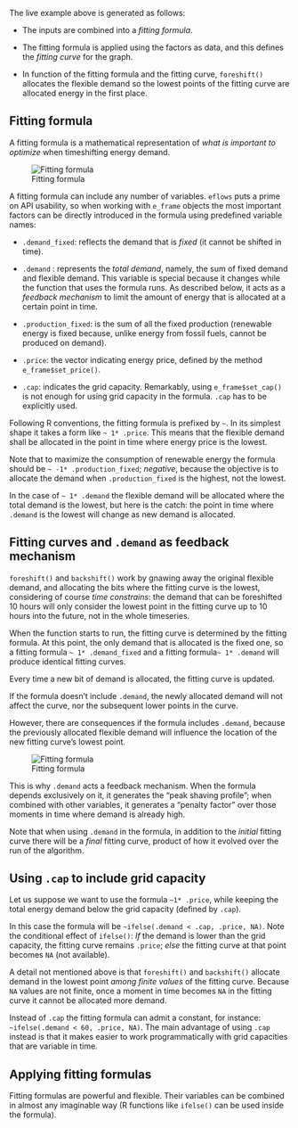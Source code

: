 The live example above is generated as follows:

- The inputs are combined into a *fitting formula*.

- The fitting formula is applied using the factors as data, and this defines the *fitting curve* for the graph.

- In function of the fitting formula and the fitting curve, `foreshift()` allocates the flexible demand so the lowest points of the fitting curve are allocated energy in the first place. 

## Fitting formula

A fitting formula is a mathematical representation of *what is important to optimize* when timeshifting energy demand.

![Fitting formula](../../www/images/fitting/fitting-formula.png)

A fitting formula can include any number of variables. `eflows` puts a prime on API usability, so when working with `e_frame` objects the most important factors can be directly introduced in the formula using predefined variable names:

- `.demand_fixed`: reflects the demand that is *fixed* (it cannot be shifted in time).

- `.demand` : represents the *total demand*, namely, the sum of fixed demand and flexible demand. This variable is special because it changes while the function that uses the formula runs. As described below, it acts as a *feedback mechanism* to limit the amount of energy that is allocated at a certain point in time.  

- `.production_fixed`: is the sum of all the fixed production (renewable energy is fixed because, unlike energy from fossil fuels, cannot be produced on demand).

- `.price`: the vector indicating energy price, defined by the method `e_frame$set_price()`.

- `.cap`: indicates the grid capacity. Remarkably, using `e_frame$set_cap()` is not enough for using  grid capacity in the formula. `.cap` has to be explicitly used.

Following R conventions, the fitting formula is prefixed by `~`. In its simplest shape it takes a form like `~ 1* .price`. This means that the flexible demand shall be allocated in the point in time where energy price is the lowest.

Note that to maximize the consumption of renewable energy the formula should be `~ -1* .production_fixed`; *negative*, because the objective is to allocate the demand when `.production_fixed` is the highest, not the lowest. 

In the case of `~ 1* .demand` the flexible demand will be allocated where the total demand is the lowest, but here is the catch: the point in time where `.demand` is the lowest will change as new demand is allocated. 

## Fitting curves and `.demand` as feedback mechanism

`foreshift()` and `backshift()` work by gnawing away the original flexible demand, and allocating the bits where the fitting curve is the lowest, considering of course *time constrains*: the demand that can be foreshifted 10 hours will only consider the lowest point in the fitting curve up to 10 hours into the future, not in the whole timeseries. 

When the function starts to run, the fitting curve is determined by the fitting formula. At this point, the only demand that is allocated is the fixed one, so a fitting formula `~ 1* .demand_fixed` and a fitting formula`~ 1* .demand` will produce identical fitting curves. 

Every time a new bit of demand is allocated, the fitting curve is updated. 

If the formula doesn't include `.demand`, the newly allocated demand will not affect the curve, nor the subsequent lower points in the curve.

However, there are consequences if the formula includes `.demand`, because the previously allocated flexible demand will influence the location of the new fitting curve's lowest point. 


![Fitting formula](../../www/images/fitting/fitting-comparison.png)

This is why `.demand` acts a feedback mechanism. When the formula depends exclusively on it, it generates the "peak shaving profile"; when combined with other variables, it generates a "penalty factor" over those moments in time where demand is already high.

Note that when using `.demand` in the formula, in addition to the *initial* fitting curve there will be a *final* fitting curve, product of how it evolved over the run of the algorithm. 

<!-- The fitting curves are *adimensional*, in the sense that they can combine parameters that use different units. Instead, it is useful to talk about *utility* to express the importance of a number of parameters combined in the fitting curve. Therefore, one can say that the objective of `foreshift()` and `backshift()` is to *minimize the expense of utility*. -->


## Using `.cap` to include grid capacity

Let us suppose we want to use the formula `~1* .price`, while keeping the total energy demand below the grid capacity (defined by `.cap`). 

In this case the formula will be `~ifelse(.demand < .cap, .price, NA)`. Note the conditional effect of `ifelse()`: *If* the demand is lower than the grid capacity, the fitting curve remains `.price`; *else* the fitting curve at that point becomes `NA` (not available).

A detail not mentioned above is that `foreshift()` and `backshift()` allocate demand in the lowest point *among finite values* of the fitting curve. Because `NA` values are not finite, once a moment in time becomes `NA` in the fitting curve it cannot be allocated more demand. 

Instead of `.cap` the fitting formula can admit a constant, for instance: `~ifelse(.demand < 60, .price, NA)`. The main advantage of using `.cap` instead is that it makes easier to work programmatically with grid capacities that are variable in time.  

## Applying fitting formulas

Fitting formulas are powerful and flexible. Their variables can be combined in almost any imaginable way (R functions like `ifelse()` can be used inside the formula).

